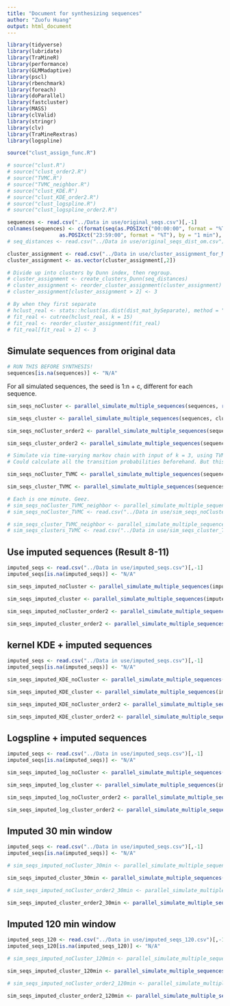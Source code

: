 ```yaml
---
title: "Document for synthesizing sequences"
author: "Zuofu Huang"
output: html_document
---
```


```r
library(tidyverse)
library(lubridate)
library(TraMineR)
library(performance)
library(GLMMadaptive)
library(pscl)
library(rbenchmark)
library(foreach)
library(doParallel)
library(fastcluster)
library(MASS)
library(clValid)
library(stringr)
library(clv)
library(TraMineRextras)
library(logspline)
```

```r
source("clust_assign_func.R")

# source("clust.R")
# source("clust_order2.R")
# source("TVMC.R")
# source("TVMC_neighbor.R")
# source("clust_KDE.R")
# source("clust_KDE_order2.R")
# source("clust_logspline.R")
# source("clust_logspline_order2.R")
```

```r
sequences <- read.csv("../Data in use/original_seqs.csv")[,-1]
colnames(sequences) <- c(format(seq(as.POSIXct("00:00:00", format = "%T"), 
                 as.POSIXct("23:59:00", format = "%T"), by = "1 min"), "%H:%M"))
# seq_distances <- read.csv("../Data in use/original_seqs_dist_om.csv")[,-1]

cluster_assignment <- read.csv("../Data in use/cluster_assignment_for_MSI.csv")
cluster_assignment <- as.vector(cluster_assignment[,2])

# Divide up into clusters by Dunn index, then regroup.
# cluster_assignment <- create_clusters_Dunn(seq_distances)
# cluster_assignment <- reorder_cluster_assignment(cluster_assignment)
# cluster_assignment[cluster_assignment > 2] <- 3

# By when they first separate
# hclust_real <- stats::hclust(as.dist(dist_mat_bySeparate), method = "average")
# fit_real <- cutree(hclust_real, k = 15)
# fit_real <- reorder_cluster_assignment(fit_real)
# fit_real[fit_real > 2] <- 3
```


## Simulate sequences from original data

```r
# RUN THIS BEFORE SYNTHESIS!
sequences[is.na(sequences)] <- "N/A"
```

For all simulated sequences, the seed is 1:n + c, different for each sequence.

```r
sim_seqs_noCluster <- parallel_simulate_multiple_sequences(sequences, rep(1,1929), n = 1929, seeds = 1:1929)

sim_seqs_cluster <- parallel_simulate_multiple_sequences(sequences, cluster_assignment, n = 1929, seeds = 1:1929 + 1929*1)
```


```r
sim_seqs_noCluster_order2 <- parallel_simulate_multiple_sequences(sequences, rep(1,1929), n = 1929, seeds = 1:1929 + 1929*2)

sim_seqs_cluster_order2 <- parallel_simulate_multiple_sequences(sequences, cluster_assignment, n = 1929, seeds = 1:1929 + 1929*3)
```


```r
# Simulate via time-varying markov chain with input of k = 3, using TVMC.R
# Could calculate all the transition probabilities beforehand. But this works pretty fast too

sim_seqs_noCluster_TVMC <- parallel_simulate_multiple_sequences(sequences, rep(1, 1929), n = 1929, seeds = 1:1929 + 1929*4)

sim_seqs_cluster_TVMC <- parallel_simulate_multiple_sequences(sequences, cluster_assignment, n = 1929, seeds = 1:1929 + 1929*5)
```


```r
# Each is one minute. Geez.
# sim_seqs_noCluster_TVMC_neighbor <- parallel_simulate_multiple_sequences(sequences, rep(1, 1929), n = 1929, seeds = 1:1929 + 1929*6)
# sim_seqs_noCluster_TVMC <- read.csv("../Data in use/sim_seqs_noCluster_TVMC.csv")[,-1]

# sim_seqs_cluster_TVMC_neighbor <- parallel_simulate_multiple_sequences(sequences, cluster_assignment, n = 1929, seeds = 1:1929 + 1929*7)
# sim_seqs_clusters_TVMC <- read.csv("../Data in use/sim_seqs_cluster_TVMC.csv")[,-1]
```



## Use imputed sequences (Result 8-11)

```r
imputed_seqs <- read.csv("../Data in use/imputed_seqs.csv")[,-1]
imputed_seqs[is.na(imputed_seqs)] <- "N/A"
```


```r
sim_seqs_imputed_noCluster <- parallel_simulate_multiple_sequences(imputed_seqs, rep(1,1929), n = 1929, seeds = 1:1929 + 1929*10)

sim_seqs_imputed_cluster <- parallel_simulate_multiple_sequences(imputed_seqs, cluster_assignment, n = 1929, seeds = 1:1929 + 1929*11)
```


```r
sim_seqs_imputed_noCluster_order2 <- parallel_simulate_multiple_sequences(imputed_seqs, rep(1,1929), n = 1929, seeds = 1:1929 + 1929*12)

sim_seqs_imputed_cluster_order2 <- parallel_simulate_multiple_sequences(imputed_seqs, cluster_assignment, n = 1929, seeds = 1:1929 + 1929*13)
```



## kernel KDE + imputed sequences


```r
imputed_seqs <- read.csv("../Data in use/imputed_seqs.csv")[,-1]
imputed_seqs[is.na(imputed_seqs)] <- "N/A"
```


```r
sim_seqs_imputed_KDE_noCluster <- parallel_simulate_multiple_sequences(imputed_seqs, rep(1,1929), n = 1929, seeds = 1:1929 + 1929*14)

sim_seqs_imputed_KDE_cluster <- parallel_simulate_multiple_sequences(imputed_seqs, cluster_assignment, n = 1929, seeds = 1:1929 + 1929*15)
```


```r
sim_seqs_imputed_KDE_noCluster_order2 <- parallel_simulate_multiple_sequences(imputed_seqs, rep(1,1929), n = 1929, seeds = 1:1929 + 1929*16)

sim_seqs_imputed_KDE_cluster_order2 <- parallel_simulate_multiple_sequences(imputed_seqs, cluster_assignment, n = 1929, seeds = 1:1929 + 1929*17)
```



## Logspline + imputed sequences

```r
imputed_seqs <- read.csv("../Data in use/imputed_seqs.csv")[,-1]
imputed_seqs[is.na(imputed_seqs)] <- "N/A"
```

```r
sim_seqs_imputed_log_noCluster <- parallel_simulate_multiple_sequences(imputed_seqs, rep(1,1929), n = 1929, seeds = 1:1929 + 1929*14)

sim_seqs_imputed_log_cluster <- parallel_simulate_multiple_sequences(imputed_seqs, cluster_assignment, n = 1929, seeds = 1:1929 + 1929*15)
```


```r
sim_seqs_imputed_log_noCluster_order2 <- parallel_simulate_multiple_sequences(imputed_seqs, rep(1,1929), n = 1929, seeds = 1:1929 + 1929*16)

sim_seqs_imputed_log_cluster_order2 <- parallel_simulate_multiple_sequences(imputed_seqs, cluster_assignment, n = 1929, seeds = 1:1929 + 1929*17)
```




## Imputed 30 min window

```r
imputed_seqs <- read.csv("../Data in use/imputed_seqs.csv")[,-1]
imputed_seqs[is.na(imputed_seqs)] <- "N/A"
```


```r
# sim_seqs_imputed_noCluster_30min <- parallel_simulate_multiple_sequences(imputed_seqs, rep(1,1929), n = 1929, seeds = 1:1929 + 1929*18, margin = 30)

sim_seqs_imputed_cluster_30min <- parallel_simulate_multiple_sequences(imputed_seqs, cluster_assignment, n = 1929, seeds = 1:1929 + 1929*19, margin = 30)
```


```r
# sim_seqs_imputed_noCluster_order2_30min <- parallel_simulate_multiple_sequences(imputed_seqs, rep(1,1929), n = 1929, seeds = 1:1929 + 1929*20, margin = 30)

sim_seqs_imputed_cluster_order2_30min <- parallel_simulate_multiple_sequences(imputed_seqs, cluster_assignment, n = 1929, seeds = 1:1929 + 1929*21, margin = 30)
```



## Imputed 120 min window

```r
imputed_seqs_120 <- read.csv("../Data in use/imputed_seqs_120.csv")[,-1]
imputed_seqs_120[is.na(imputed_seqs_120)] <- "N/A"
```


```r
# sim_seqs_imputed_noCluster_120min <- parallel_simulate_multiple_sequences(imputed_seqs_120, rep(1,1929), n = 1929, seeds = 1:1929 + 1929*22, margin = 120)

sim_seqs_imputed_cluster_120min <- parallel_simulate_multiple_sequences(imputed_seqs_120, cluster_assignment, n = 1929, seeds = 1:1929 + 1929*23, margin = 120)
```


```r
# sim_seqs_imputed_noCluster_order2_120min <- parallel_simulate_multiple_sequences(imputed_seqs_120, rep(1,1929), n = 1929, seeds = 1:1929 + 1929*24, margin = 120)

sim_seqs_imputed_cluster_order2_120min <- parallel_simulate_multiple_sequences(imputed_seqs_120, cluster_assignment, n = 1929, seeds = 1:1929 + 1929*25, margin = 120)
```


